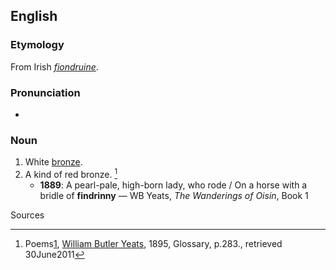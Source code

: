 ==English==

===Etymology===
From Irish ''[[fiondruine]]''.

===Pronunciation===
* {{IPA|/ˈfɪndɹɪni/}}

===Noun===
{{en-noun|-}}

# White [[bronze]].
# A kind of red bronze.  <ref>Poems[http://www.scribd.com/doc/35178129/POEMS-BY-W-B-YEATS], [[William Butler Yeats]], 1895, Glossary, p.283., retrieved 30June2011</ref>
#* '''1889''': A pearl-pale, high-born lady, who rode / On a horse with a bridle of '''findrinny''' — WB Yeats, ''The Wanderings of Oisin'', Book 1
Sources
<references>